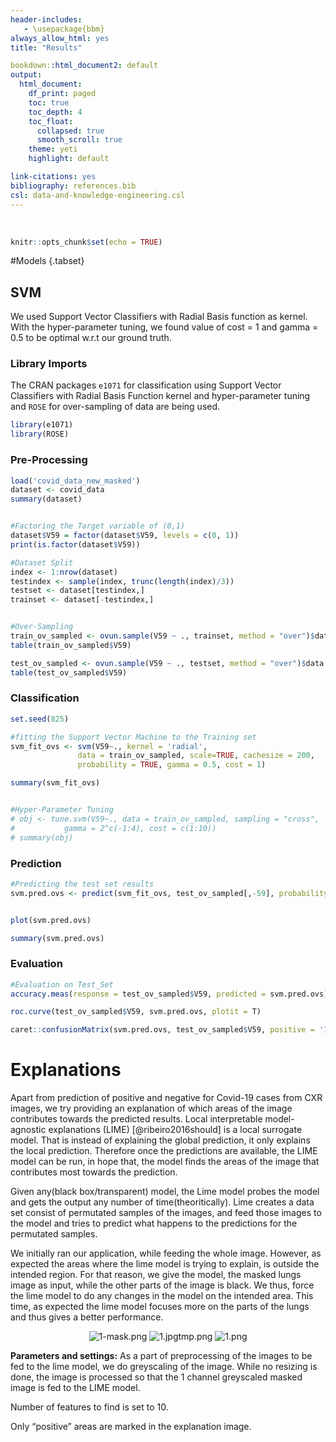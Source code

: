 ```yaml
---
header-includes:
   - \usepackage{bbm}
always_allow_html: yes
title: "Results"

bookdown::html_document2: default
output:
  html_document:
    df_print: paged
    toc: true
    toc_depth: 4
    toc_float: 
      collapsed: true
      smooth_scroll: true
    theme: yeti
    highlight: default

link-citations: yes
bibliography: references.bib
csl: data-and-knowledge-engineering.csl
---
```


&nbsp;
&nbsp;
&nbsp;
```r
knitr::opts_chunk$set(echo = TRUE)
```

#Models {.tabset}

## SVM

We used Support Vector Classifiers with Radial Basis function as kernel. With the hyper-parameter tuning, we found value of cost = 1 and gamma = 0.5 to be optimal w.r.t our ground truth.


### Library Imports

The CRAN packages `e1071` for classification using Support Vector Classifiers with Radial Basis Function kernel and hyper-parameter tuning and `ROSE` for over-sampling of data are being used.
```r
library(e1071)
library(ROSE)
```


### Pre-Processing
```r

load('covid_data_new_masked')
dataset <- covid_data
summary(dataset)


#Factoring the Target variable of (0,1)
dataset$V59 = factor(dataset$V59, levels = c(0, 1))
print(is.factor(dataset$V59))

#Dataset Split
index <- 1:nrow(dataset)
testindex <- sample(index, trunc(length(index)/3))
testset <- dataset[testindex,]
trainset <- dataset[-testindex,]


#Over-Sampling
train_ov_sampled <- ovun.sample(V59 ~ ., trainset, method = "over")$data
table(train_ov_sampled$V59)

test_ov_sampled <- ovun.sample(V59 ~ ., testset, method = "over")$data
table(test_ov_sampled$V59)

```

### Classification
``` r
set.seed(825)

#fitting the Support Vector Machine to the Training set
svm_fit_ovs <- svm(V59~., kernel = 'radial',
               data = train_ov_sampled, scale=TRUE, cachesize = 200,
               probability = TRUE, gamma = 0.5, cost = 1)

summary(svm_fit_ovs)


#Hyper-Parameter Tuning
# obj <- tune.svm(V59~., data = train_ov_sampled, sampling = "cross",
#           gamma = 2^c(-1:4), cost = c(1:10))
# summary(obj)
```

### Prediction
```r
#Predicting the test set results
svm.pred.ovs <- predict(svm_fit_ovs, test_ov_sampled[,-59], probability = TRUE)


plot(svm.pred.ovs)

summary(svm.pred.ovs)
```


### Evaluation
```r
#Evaluation on Test_Set
accuracy.meas(response = test_ov_sampled$V59, predicted = svm.pred.ovs)

roc.curve(test_ov_sampled$V59, svm.pred.ovs, plotit = T)

caret::confusionMatrix(svm.pred.ovs, test_ov_sampled$V59, positive = '1')
```


# Explanations

Apart from prediction of positive and negative for Covid-19 cases from CXR images, we try providing an explanation of which areas of the image contributes towards the predicted results. Local interpretable model-agnostic explanations (LIME) [@ribeiro2016should] is a local surrogate model. That is instead of explaining the global prediction, it only explains the local prediction. Therefore once the predictions are available, the LIME model can be run, in hope that, the model finds the areas of the image that contributes most towards the prediction.


Given any(black box/transparent) model, the Lime model probes the model and gets the output any number of time(theoritically). Lime creates a data set consist of permutated samples of the images, and feed those images to the model and tries to predict what happens to the predictions for the permutated samples.


We initially ran our application, while feeding the whole image. However, as expected the areas where the lime model is trying to explain, is outside the intended region. For that reason, we give the model, the masked lungs image as input, while the other parts of the image is black. We thus, force the lime model to do any changes in the model on the intended area. This time, as expected the lime model focuses more on the parts of the lungs and thus gives a better performance.

<center>

![1-mask.png](1-mask.png) ![1.jpgtmp.png](1.jpgtmp.png)  ![1.png](1.png)

</center>



**Parameters and settings:**
As a part of preprocessing of the images to be fed to the lime model, we do greyscaling of the image. While no resizing is done, the image is processed so that the 1 channel greyscaled masked image is fed to the LIME model. 

Number of features to find is set to 10. 

Only “positive” areas are marked in the explanation image.